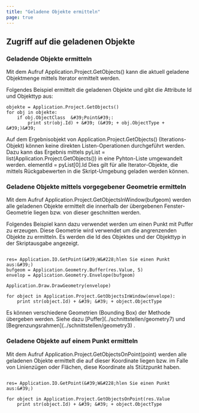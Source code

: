 ```yaml
---
title: "Geladene Objekte ermitteln"
page: true
---
```

## Zugriff auf die geladenen Objekte
### Geladende Objekte ermitteln
Mit dem Aufruf  <Bold>  <Italic> Application.Project.GetObjects() </Italic>  </Bold>  kann die aktuell geladene Objektmenge mittels Iterator ermittelt werden.

Folgendes Beispiel ermittelt die geladenen Objekte und gibt die Attribute Id und Objekttyp aus:

```
objekte = Application.Project.GetObjects()
for obj in objekte:
    if obj.ObjectClass  &#39;Point&#39;:
        print str(obj.Id) + &#39; (&#39; + obj.ObjectType + &#39;)&#39;

```


<Success>
Auf dem Ergebnisobjekt von  <Italic> Application.Project.GetObjects() </Italic>  (Iterations-Objekt) k&#246;nnen keine direkten Listen-Operationen durchgef&#252;hrt werden.
Dazu kann das Ergebnis mittels  <Bold>  <Italic> pyList = list(Application.Project.GetObjects()) </Italic>  </Bold>  in eine Pyhton-Liste umgewandelt werden.
 <Bold>  <Italic> elementId = pyList[0].Id </Italic>  </Bold> 
Dies gilt f&#252;r alle Iterator-Objekte, die mittels R&#252;ckgabewerten in die Skript-Umgebung geladen werden k&#246;nnen.
</Success>


### Geladene Objekte mittels vorgegebener Geometrie ermitteln
Mit dem Aufruf   <Bold>  <Italic> Application.Project.GetObjectsInWindow(bufgeom) </Italic>  </Bold>    werden alle geladenen Objekte ermittelt die innerhalb der &#252;bergebenen Fenster-Geometrie liegen bzw. von dieser geschnitten werden. 

Folgendes Beispiel kann dazu verwendet werden um einen Punkt mit Puffer zu erzeugen. Diese Geometrie wird verwendet um die angrenzenden Objekte zu ermitteln. 
Es werden die Id des Objektes und der Objekttyp in der Skriptausgabe angezeigt. 

```

res= Application.IO.GetPoint(&#39;W&#228;hlen Sie einen Punkt aus:&#39;)     
bufgeom = Application.Geometry.Buffer(res.Value, 5)               
envelop = Application.Geometry.Envelope(bufgeom)              

Application.Draw.DrawGeometry(envelope)                              

for object in Application.Project.GetObjectsInWindow(envelope):  
    print str(object.Id) + &#39; &#39; + object.ObjectType                                

```


<Success>
Es k&#246;nnen verschiedene Geometrien (Bounding Box) der Methode &#252;bergeben werden. Siehe dazu [Puffer](../schnittstellen/geometry7)
 und [Begrenzungsrahmen](../schnittstellen/geometry3)
. 
</Success>


### Geladene Objekte auf einem Punkt ermitteln
Mit dem Aufruf   <Bold>  <Italic> Application.Project.GetObjectsOnPoint(point) </Italic>  </Bold>    werden alle geladenen Objekte ermittelt die auf dieser Koordinate liegen bzw. im Falle von Linienz&#252;gen oder Fl&#228;chen, diese Koordinate als St&#252;tzpunkt haben. 


```

res= Application.IO.GetPoint(&#39;W&#228;hlen Sie einen Punkt aus:&#39;)     

for object in Application.Project.GetObjectsOnPoint(res.Value
    print str(object.Id) + &#39; &#39; + object.ObjectType                                

```




